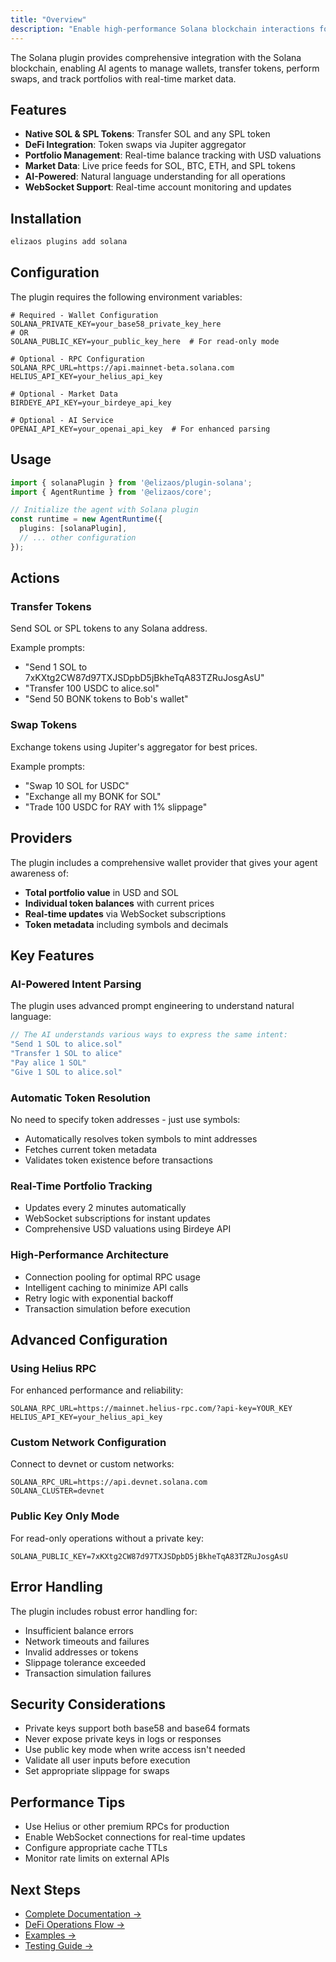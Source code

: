 ```yaml
---
title: "Overview"
description: "Enable high-performance Solana blockchain interactions for your AI agent"
---
```


The Solana plugin provides comprehensive integration with the Solana blockchain, enabling AI agents to manage wallets, transfer tokens, perform swaps, and track portfolios with real-time market data.

## Features

- **Native SOL & SPL Tokens**: Transfer SOL and any SPL token
- **DeFi Integration**: Token swaps via Jupiter aggregator
- **Portfolio Management**: Real-time balance tracking with USD valuations
- **Market Data**: Live price feeds for SOL, BTC, ETH, and SPL tokens
- **AI-Powered**: Natural language understanding for all operations
- **WebSocket Support**: Real-time account monitoring and updates

## Installation

```bash
elizaos plugins add solana
```

## Configuration

The plugin requires the following environment variables:

```env
# Required - Wallet Configuration
SOLANA_PRIVATE_KEY=your_base58_private_key_here
# OR
SOLANA_PUBLIC_KEY=your_public_key_here  # For read-only mode

# Optional - RPC Configuration
SOLANA_RPC_URL=https://api.mainnet-beta.solana.com
HELIUS_API_KEY=your_helius_api_key

# Optional - Market Data
BIRDEYE_API_KEY=your_birdeye_api_key

# Optional - AI Service
OPENAI_API_KEY=your_openai_api_key  # For enhanced parsing
```

## Usage

```typescript
import { solanaPlugin } from '@elizaos/plugin-solana';
import { AgentRuntime } from '@elizaos/core';

// Initialize the agent with Solana plugin
const runtime = new AgentRuntime({
  plugins: [solanaPlugin],
  // ... other configuration
});
```

## Actions

### Transfer Tokens
Send SOL or SPL tokens to any Solana address.

Example prompts:
- "Send 1 SOL to 7xKXtg2CW87d97TXJSDpbD5jBkheTqA83TZRuJosgAsU"
- "Transfer 100 USDC to alice.sol"
- "Send 50 BONK tokens to Bob's wallet"

### Swap Tokens
Exchange tokens using Jupiter's aggregator for best prices.

Example prompts:
- "Swap 10 SOL for USDC"
- "Exchange all my BONK for SOL"
- "Trade 100 USDC for RAY with 1% slippage"

## Providers

The plugin includes a comprehensive wallet provider that gives your agent awareness of:
- **Total portfolio value** in USD and SOL
- **Individual token balances** with current prices
- **Real-time updates** via WebSocket subscriptions
- **Token metadata** including symbols and decimals

## Key Features

### AI-Powered Intent Parsing
The plugin uses advanced prompt engineering to understand natural language:

```typescript
// The AI understands various ways to express the same intent:
"Send 1 SOL to alice.sol"
"Transfer 1 SOL to alice"
"Pay alice 1 SOL"
"Give 1 SOL to alice.sol"
```

### Automatic Token Resolution
No need to specify token addresses - just use symbols:
- Automatically resolves token symbols to mint addresses
- Fetches current token metadata
- Validates token existence before transactions

### Real-Time Portfolio Tracking
- Updates every 2 minutes automatically
- WebSocket subscriptions for instant updates
- Comprehensive USD valuations using Birdeye API

### High-Performance Architecture
- Connection pooling for optimal RPC usage
- Intelligent caching to minimize API calls
- Retry logic with exponential backoff
- Transaction simulation before execution

## Advanced Configuration

### Using Helius RPC
For enhanced performance and reliability:

```env
SOLANA_RPC_URL=https://mainnet.helius-rpc.com/?api-key=YOUR_KEY
HELIUS_API_KEY=your_helius_api_key
```

### Custom Network Configuration
Connect to devnet or custom networks:

```env
SOLANA_RPC_URL=https://api.devnet.solana.com
SOLANA_CLUSTER=devnet
```

### Public Key Only Mode
For read-only operations without a private key:

```env
SOLANA_PUBLIC_KEY=7xKXtg2CW87d97TXJSDpbD5jBkheTqA83TZRuJosgAsU
```

## Error Handling

The plugin includes robust error handling for:
- Insufficient balance errors
- Network timeouts and failures
- Invalid addresses or tokens
- Slippage tolerance exceeded
- Transaction simulation failures

## Security Considerations

- Private keys support both base58 and base64 formats
- Never expose private keys in logs or responses
- Use public key mode when write access isn't needed
- Validate all user inputs before execution
- Set appropriate slippage for swaps

## Performance Tips

- Use Helius or other premium RPCs for production
- Enable WebSocket connections for real-time updates
- Configure appropriate cache TTLs
- Monitor rate limits on external APIs

## Next Steps

- [Complete Documentation →](./solana/complete-documentation.mdx)
- [DeFi Operations Flow →](./solana/defi-operations-flow.mdx)
- [Examples →](./solana/examples.mdx)
- [Testing Guide →](./solana/testing-guide.mdx)
